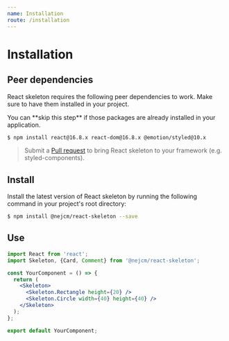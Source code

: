 ```yaml
---
name: Installation
route: /installation
---
```



# Installation

## Peer dependencies

React skeleton requires the following peer dependencies to work. Make sure to
have them installed in your project.

<Hint type="info">
  You can **skip this step** if those packages are already installed in your
  application.
</Hint>

```bash
$ npm install react@16.8.x react-dom@16.8.x @emotion/styled@10.x
```

> Submit a <a href="https://github.com/nejcm/react-skeleton/pulls">Pull
> request</a> to bring React skeleton to your framework (e.g.
> styled-components).

## Install

Install the latest version of React skeleton by running the following command in
your project's root directory:

```bash
$ npm install @nejcm/react-skeleton --save
```

## Use

```jsx
import React from 'react';
import Skeleton, {Card, Comment} from '@nejcm/react-skeleton';

const YourComponent = () => {
  return (
    <Skeleton>
      <Skeleton.Rectangle height={20} />
      <Skeleton.Circle width={40} height={40} />
    </Skeleton>
  );
};

export default YourComponent;
```
